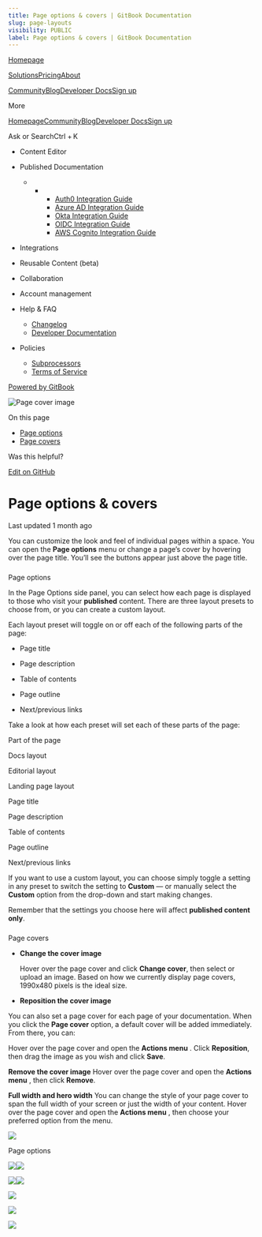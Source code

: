 ```yaml
---
title: Page options & covers | GitBook Documentation
slug: page-layouts
visibility: PUBLIC
label: Page options & covers | GitBook Documentation
---
```

[Homepage](https://www.gitbook.com/)

[Solutions](https://www.gitbook.com/solutions/public-docs)[Pricing](https://www.gitbook.com/pricing)[About](https://www.gitbook.com/about)

[Community](https://github.com/GitbookIO/community)[Blog](https://www.gitbook.com/blog)[Developer Docs](https://developer.gitbook.com/)[Sign up](https://gitbook.com/join)

More

[Homepage](https://www.gitbook.com/)[Community](https://github.com/GitbookIO/community)[Blog](https://www.gitbook.com/blog)[Developer Docs](https://developer.gitbook.com/)[Sign up](https://gitbook.com/join)

Ask or SearchCtrl + K

*   Content Editor
    
*   Published Documentation
    
    *   *   *   [Auth0 Integration Guide](https://developer.gitbook.com/visitor-authentication/guides/integrations/how-to-use-auth0-integration-for-visitor-authentication)
            *   [Azure AD Integration Guide](https://developer.gitbook.com/visitor-authentication/guides/integrations/how-to-use-azure-ad-integration-for-visitor-authentication)
            *   [Okta Integration Guide](https://developer.gitbook.com/visitor-authentication/guides/integrations/how-to-use-okta-integration-for-visitor-authentication)
            *   [OIDC Integration Guide](https://developer.gitbook.com/visitor-authentication/guides/integrations/how-to-use-the-oidc-integration-for-visitor-authentication)
            *   [AWS Cognito Integration Guide](https://developer.gitbook.com/visitor-authentication/guides/integrations/how-to-use-the-aws-cognito-integration-for-visitor-authentication)
            
        
    
*   Integrations
    
*   Reusable Content (beta)
    
*   Collaboration
    
*   Account management
    
*   Help & FAQ
    
    *   [Changelog](https://changelog.gitbook.com/)
    *   [Developer Documentation](https://developer.gitbook.com/)
*   Policies
    
    *   [Subprocessors](https://policies.gitbook.com/security/subprocessors)
    *   [Terms of Service](https://policies.gitbook.com/terms)

[Powered by GitBook](https://www.gitbook.com/?utm_source=content&utm_medium=trademark&utm_campaign=NkEGS7hzeqa35sMXQZ4X)

![Page cover image](/_next/static/media/default-page-cover.a2ccd7e9.svg)

On this page

*   [Page options](#page-options)
*   [Page covers](#page-covers)

Was this helpful?

[Edit on GitHub](https://github.com/GitbookIO/public-docs/blob/main/published-documentation/customization/page-layouts.md)

Page options & covers
=====================

Last updated 1 month ago

You can customize the look and feel of individual pages within a space. You can open the **Page options** menu or change a page’s cover by hovering over the page title. You’ll see the buttons appear just above the page title.

### 

[](#page-options)

Page options

In the Page Options side panel, you can select how each page is displayed to those who visit your **published** content. There are three layout presets to choose from, or you can create a custom layout.

Each layout preset will toggle on or off each of the following parts of the page:

*   Page title
    
*   Page description
    
*   Table of contents
    
*   Page outline
    
*   Next/previous links
    

Take a look at how each preset will set each of these parts of the page:

Part of the page

Docs layout

Editorial layout

Landing page layout

Page title

Page description

Table of contents

Page outline

Next/previous links

If you want to use a custom layout, you can choose simply toggle a setting in any preset to switch the setting to **Custom** — or manually select the **Custom** option from the drop-down and start making changes.

Remember that the settings you choose here will affect **published content only**.

### 

[](#page-covers)

Page covers

*   **Change the cover image**
    
    Hover over the page cover and click **Change cover**, then select or upload an image. Based on how we currently display page covers, 1990x480 pixels is the ideal size.
    
*   **Reposition the cover image**
    

You can also set a page cover for each page of your documentation. When you click the **Page cover** option, a default cover will be added immediately. From there, you can:

Hover over the page cover and open the **Actions menu** . Click **Reposition**, then drag the image as you wish and click **Save**.

**Remove the cover image** Hover over the page cover and open the **Actions menu** , then click **Remove**.

**Full width and hero width** You can change the style of your page cover to span the full width of your screen or just the width of your content. Hover over the page cover and open the **Actions menu** , then choose your preferred option from the menu.

![](https://docs.gitbook.com/~gitbook/image?url=https%3A%2F%2F1050631731-files.gitbook.io%2F%7E%2Ffiles%2Fv0%2Fb%2Fgitbook-x-prod.appspot.com%2Fo%2Fspaces%252FNkEGS7hzeqa35sMXQZ4X%252Fuploads%252FzmM2xWswPKYJy5FpKMTH%252Feditor-page-options.png%3Falt%3Dmedia%26token%3D3d279d8d-91ab-4943-ac73-fa42aebeec0a&width=768&dpr=4&quality=100&sign=b6ac31a7&sv=1)

Page options

![](https://docs.gitbook.com/~gitbook/image?url=https%3A%2F%2F1050631731-files.gitbook.io%2F%7E%2Ffiles%2Fv0%2Fb%2Fgitbook-x-prod.appspot.com%2Fo%2Fspaces%252FNkEGS7hzeqa35sMXQZ4X%252Fuploads%252FlLovALXt0rV5QwT6yGVA%252FSort%2520light.png%3Falt%3Dmedia%26token%3D0b139266-b709-4849-a90b-ed818558cc08&width=33&dpr=4&quality=100&sign=cab8a70e&sv=1)![](https://docs.gitbook.com/~gitbook/image?url=https%3A%2F%2F1050631731-files.gitbook.io%2F%7E%2Ffiles%2Fv0%2Fb%2Fgitbook-x-prod.appspot.com%2Fo%2Fspaces%252FNkEGS7hzeqa35sMXQZ4X%252Fuploads%252FyBYxDcoaRbjK4k8uCVyr%252FSort%2520dark.png%3Falt%3Dmedia%26token%3D67b9eeb5-5228-4859-9050-dd56c7d544e7&width=33&dpr=4&quality=100&sign=165d7a8c&sv=1)

![](https://docs.gitbook.com/~gitbook/image?url=https%3A%2F%2F1050631731-files.gitbook.io%2F%7E%2Ffiles%2Fv0%2Fb%2Fgitbook-x-prod.appspot.com%2Fo%2Fspaces%252FNkEGS7hzeqa35sMXQZ4X%252Fuploads%252FOYjhPfU1TF5wWn6Dsxik%252FFiles%2520light.png%3Falt%3Dmedia%26token%3D3811faa1-edc9-4b79-bac0-e5efa4218d9d&width=33&dpr=4&quality=100&sign=80e80dd4&sv=1)![](https://docs.gitbook.com/~gitbook/image?url=https%3A%2F%2F1050631731-files.gitbook.io%2F%7E%2Ffiles%2Fv0%2Fb%2Fgitbook-x-prod.appspot.com%2Fo%2Fspaces%252FNkEGS7hzeqa35sMXQZ4X%252Fuploads%252FZMMXx1SPKzr6aupQZVXI%252FFiles%2520dark.png%3Falt%3Dmedia%26token%3D1438eb05-407d-4f4f-a6fd-b8d5dbcee0ec&width=33&dpr=4&quality=100&sign=53422302&sv=1)

![](https://docs.gitbook.com/~gitbook/image?url=https%3A%2F%2F1050631731-files.gitbook.io%2F%7E%2Ffiles%2Fv0%2Fb%2Fgitbook-x-prod.appspot.com%2Fo%2Fspaces%252FNkEGS7hzeqa35sMXQZ4X%252Fuploads%252FIfd7ka3cralqGUz0Z41B%252FFrame%25201.png%3Falt%3Dmedia%26token%3D2cddf304-8c59-4623-b7c2-78b494275308&width=13&dpr=4&quality=100&sign=4304ab0c&sv=1)

![](https://docs.gitbook.com/~gitbook/image?url=https%3A%2F%2F1050631731-files.gitbook.io%2F%7E%2Ffiles%2Fv0%2Fb%2Fgitbook-x-prod.appspot.com%2Fo%2Fspaces%252FNkEGS7hzeqa35sMXQZ4X%252Fuploads%252FIfd7ka3cralqGUz0Z41B%252FFrame%25201.png%3Falt%3Dmedia%26token%3D2cddf304-8c59-4623-b7c2-78b494275308&width=13&dpr=4&quality=100&sign=4304ab0c&sv=1)

![](https://docs.gitbook.com/~gitbook/image?url=https%3A%2F%2F1050631731-files.gitbook.io%2F%7E%2Ffiles%2Fv0%2Fb%2Fgitbook-x-prod.appspot.com%2Fo%2Fspaces%252FNkEGS7hzeqa35sMXQZ4X%252Fuploads%252FIfd7ka3cralqGUz0Z41B%252FFrame%25201.png%3Falt%3Dmedia%26token%3D2cddf304-8c59-4623-b7c2-78b494275308&width=13&dpr=4&quality=100&sign=4304ab0c&sv=1)
